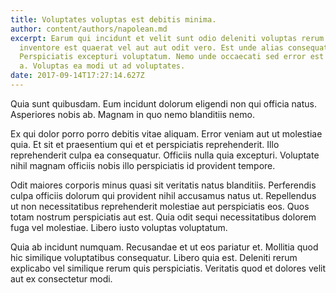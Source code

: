 ```yaml
---
title: Voluptates voluptas est debitis minima.
author: content/authors/napolean.md
excerpt: Earum qui incidunt et velit sunt odio deleniti voluptas rerum. Quaerat
  inventore est quaerat vel aut aut odit vero. Est unde alias consequatur sequi.
  Perspiciatis excepturi voluptatum. Nemo unde occaecati sed error est optio et
  a. Voluptas ea modi ut ad voluptates.
date: 2017-09-14T17:27:14.627Z
---
```

Quia sunt quibusdam. Eum incidunt dolorum eligendi non qui officia natus. Asperiores nobis ab. Magnam in quo nemo blanditiis nemo.
 Ex qui dolor porro porro debitis vitae aliquam. Error veniam aut ut molestiae quia. Et sit et praesentium qui et et perspiciatis reprehenderit. Illo reprehenderit culpa ea consequatur. Officiis nulla quia excepturi. Voluptate nihil magnam officiis nobis illo perspiciatis id provident tempore.
 Odit maiores corporis minus quasi sit veritatis natus blanditiis. Perferendis culpa officiis dolorum qui provident nihil accusamus natus ut. Repellendus ut non necessitatibus reprehenderit molestiae aut perspiciatis eos. Quos totam nostrum perspiciatis aut est. Quia odit sequi necessitatibus dolorem fuga vel molestiae. Libero iusto voluptas voluptatum.
 Quia ab incidunt numquam. Recusandae et ut eos pariatur et. Mollitia quod hic similique voluptatibus consequatur. Libero quia est. Deleniti rerum explicabo vel similique rerum quis perspiciatis. Veritatis quod et dolores velit aut ex consectetur modi.